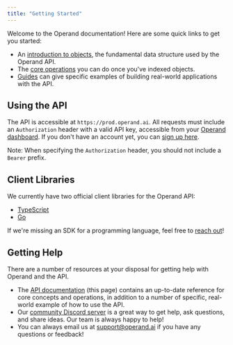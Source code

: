 ```yaml
---
title: "Getting Started"
---
```


Welcome to the Operand documentation! Here are some quick links to get you started:

- An [introduction to objects](/objects), the fundamental data structure used by the Operand API.
- The [core operations](/operations) you can do once you've indexed objects.
- [Guides](/guides) can give specific examples of building real-world applications with the API.

## Using the API

The API is accessible at `https://prod.operand.ai`. All requests must include an `Authorization` header with a valid API key, accessible from your [Operand dashboard](https://operand.ai/dashboard). If you don't have an account yet, you can [sign up here](https://operand.ai/auth).

Note: When specifying the `Authorization` header, you should not include a `Bearer` prefix.

## Client Libraries

We currently have two official client libraries for the Operand API:

- [TypeScript](https://github.com/operandinc/typescript-sdk)
- [Go](https://github.com/operandinc/go-sdk)

If we're missing an SDK for a programming language, feel free to [reach out](mailto:support@operand.ai)!

## Getting Help

There are a number of resources at your disposal for getting help with Operand and the API.

- The [API documentation](https://docs.operand.ai) (this page) contains an up-to-date reference for core concepts and operations, in addition to a number of specific, real-world example of how to use the API.
- Our [community Discord server](https://discord.gg/WpaFpt5C9M) is a great way to get help, ask questions, and share ideas. Our team is always happy to help!
- You can always email us at [support@operand.ai](mailto:support@operand.ai) if you have any questions or feedback!
